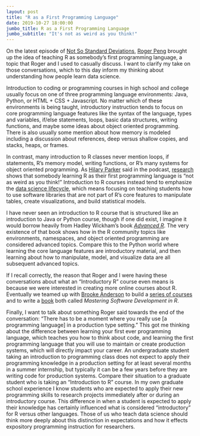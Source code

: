 ```yaml
---
layout: post
title: "R as a First Programming Language"
date: 2019-10-27 18:00:00
jumbo_title: R as a First Programming Language
jumbo_subtitle: "It's not as weird as you think!"
---
```


On the latest episode of 
[Not So Standard Deviations](https://youtu.be/idGTyYvQPnQ?t=2874),
[Roger Peng](https://twitter.com/rdpeng) brought up the
idea of teaching R as somebody's first programming language, a topic that Roger 
and I used to casually discuss. I want to clarify my take on those 
conversations, which to this day inform my thinking about understanding how 
people learn data science.

Introduction to coding or programming courses in high school and college usually
focus on one of three programming language environments: Java, Python, or 
HTML + CSS + Javascript. No matter which of these environments is being taught,
introductory instruction tends to focus on core programming language features
like the syntax of the language, types and variables, if/else statements,
loops, basic data structures, writing functions, and maybe some ideas about object oriented 
programming. There is also usually some mention about how memory is modeled
including a discussion about references, deep versus shallow copies, and stacks,
heaps, or frames. 

In contrast, many introduction to R classes never mention loops, if statements,
R's memory model, writing functions, or R's many systems for object oriented programming. 
As [Hilary Parker](https://twitter.com/hspter) said in the podcast, 
[research](https://seankross.com/2019/01/08/The-Front-Lines-of-Teaching-Data-Science.html) 
shows that somebody learning R
as their first programming language is "not as weird as you think!" Introduction
to R courses instead tend to emphasize the 
[data science lifecycle](https://r4ds.had.co.nz/introduction.html#what-you-will-learn),
which means focusing on teaching students how to use software libraries that are
not part of R's core features to manipulate tables, create visualizations, and
build statistical models. 

I have never seen an introduction to R course that is structured like an 
introduction to Java or Python course, though if one did exist, I imagine
it would borrow heavily from Hadley Wickham's book [*Advanced R*](https://adv-r.hadley.nz/).
The very existence of that book shows how in the R community topics like environments,
namespaces, and object oriented programming are considered advanced topics.
Compare this to the Python world where learning the core language features are
introductory material, and then learning about how to manipulate, model, and
visualize data are all subsequent advanced topics.

If I recall correctly, the reason that Roger and I were having these 
conversations about what an "Introductory R" course even means is because we
were interested in creating more online courses about R. Eventually
we teamed up with [Brooke Anderson](https://twitter.com/gbwanderson) to build a
[series of courses](https://www.coursera.org/specializations/r) and to write
a [book](https://leanpub.com/msdr) both called *Mastering Software Development in R*.

Finally, I want to talk about something Roger said towards the end of the 
conversation: "There has to be a moment where you really use [a programming 
language] in a production type setting." This got me thinking about the 
difference between learning your first ever programming language, which teaches
you how to think about code, and learning the first programming language that
you will use to maintain or create production systems, which will directly
impact your career. An undergraduate student taking an introduction to 
programming class does not expect to apply their programming knowledge in a 
production setting for at least several months in a summer internship, but 
typically it can be a few years before they are writing code for production
systems. Compare their situation to a graduate student who is taking an 
"Introduction to R" course. In my own graduate school experience I know
students who are expected to apply their new programming skills to 
research projects immediately after or during an introductory course. This
difference in when a student is expected to apply their knowledge has certainly
influenced what is considered "introductory" for R versus other languages. Those
of us who teach data science should think more deeply about this distinction in
expectations and how it effects expository programming instruction for researchers.